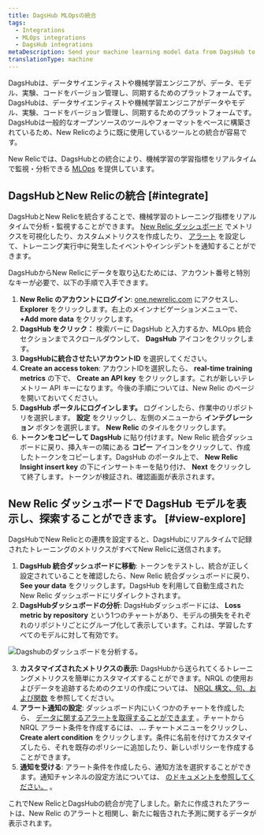 ```yaml
---
title: DagsHub MLOpsの統合
tags:
  - Integrations
  - MLOps integrations
  - DagsHub integrations
metaDescription: Send your machine learning model data from DagsHub to New Relic to understand your model's performance.
translationType: machine
---
```


DagsHubは、データサイエンティストや機械学習エンジニアが、データ、モデル、実験、コードをバージョン管理し、同期するためのプラットフォームです。DagsHubは、データサイエンティストや機械学習エンジニアがデータやモデル、実験、コードをバージョン管理し、同期するためのプラットフォームです。DagsHubは一般的なオープンソースのツールやフォーマットをベースに構築されているため、New Relicのように既に使用しているツールとの統合が容易です。

New Relicでは、DagsHubとの統合により、機械学習の学習指標をリアルタイムで監視・分析できる [MLOps](/docs/alerts-applied-intelligence/mlops/get-started/intro-mlops/) を提供しています。

## DagsHubとNew Relicの統合 [#integrate]

DagsHubとNew Relicを統合することで、機械学習のトレーニング指標をリアルタイムで分析・監視することができます。 [New Relic ダッシュボード](/docs/query-your-data/explore-query-data/dashboards/introduction-dashboards/) でメトリクスを可視化したり、カスタムメトリクスを作成したり、 [アラート](/docs/alerts-applied-intelligence/new-relic-alerts/learn-alerts/introduction-alerts/) を設定して、トレーニング実行中に発生したイベントやインシデントを通知することができます。

DagsHubからNew Relicにデータを取り込むためには、アカウント番号と特別なキーが必要で、以下の手順で入手できます。

1. **New Relic のアカウントにログイン**: [one.newrelic.com](https://one.newrelic.com) にアクセスし、 **Explorer** をクリックします。右上のメインナビゲーションメニューで、 **+Add more data** をクリックします。
2. **DagsHub をクリック：** 検索バーに DagsHub と入力するか、MLOps 統合セクションまでスクロールダウンして、 **DagsHub** アイコンをクリックします。
3. **DagsHubに統合させたいアカウントID** を選択してください。
4. **Create an access token**: アカウントIDを選択したら、 **real-time training metrics** の下で、 **Create an API key** をクリックします。これが新しいテレメトリー API キーになります。今後の手順については、New Relic のページを開いておいてください。
5. **DagsHub ポータルにログインします。** ログインしたら、作業中のリポジトリを選択します。 **設定** をクリックし、左側のメニューから **インテグレーション** ボタンを選択します。 **New Relic** のタイルをクリックします。
6. **トークンをコピーして DagsHub** に貼り付けます。New Relic 統合ダッシュボードに戻り、挿入キーの隣にある **コピー** アイコンをクリックして、作成したトークンをコピーします。DagsHub のポータル上で、 **New Relic Insight insert key** の下にインサートキーを貼り付け、 **Next** をクリックして終了します。トークンが検証され、確認画面が表示されます。

## New Relic ダッシュボードで DagsHub モデルを表示し、探索することができます。 [#view-explore]

DagsHubでNew Relicとの連携を設定すると、DagsHubにリアルタイムで記録されたトレーニングのメトリクスがすべてNew Relicに送信されます。

1. **DagsHub 統合ダッシュボードに移動**: トークンをテストし、統合が正しく設定されていることを確認したら、New Relic 統合ダッシュボードに戻り、 **See your data** をクリックします。DagsHub を利用して自動生成された New Relic ダッシュボードにリダイレクトされます。
2. **DagsHubダッシュボードの分析**: DagsHubダッシュボードには、 **Loss metric by repository** という1つのチャートがあり、モデルの損失をそれぞれのリポジトリごとにグループ化して表示しています。これは、学習したすべてのモデルに対して有効です。

![Dagshubのダッシュボードを分析する。](./images/dagshub1.png "Dagshubのダッシュボードを分析する")

3. **カスタマイズされたメトリクスの表示**: DagsHubから送られてくるトレーニングメトリクスを簡単にカスタマイズすることができます。NRQL の使用およびデータを追跡するためのクエリの作成については、 [NRQL 構文、句、および関数](/docs/query-your-data/nrql-new-relic-query-language/get-started/nrql-syntax-clauses-functions/) を参照してください。
4. **アラート通知の設定**: ダッシュボード内にいくつかのチャートを作成したら、 [データに関するアラートを取得することができます](/docs/alerts-applied-intelligence/new-relic-alerts/alert-policies/create-edit-or-find-alert-policy/) 。チャートから NRQL アラート条件を作成するには、 **...** チャートメニューをクリックし、 **Create alert condition** をクリックします。条件に名前を付けてカスタマイズしたら、それを既存のポリシーに追加したり、新しいポリシーを作成することができます。
5. **通知を受ける**: アラート条件を作成したら、通知方法を選択することができます。通知チャンネルの設定方法については、 [のドキュメントを参照してください。](/docs/alerts-applied-intelligence/new-relic-alerts/alert-notifications/notification-channels-control-where-send-alerts/) 。

これでNew RelicとDagsHubの統合が完了しました。新たに作成されたアラートは、New Relic のアラートと相関し、新たに報告された予測に関するデータが表示されます。
